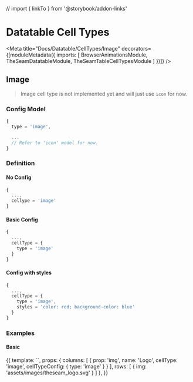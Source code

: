 // import { linkTo } from '@storybook/addon-links'




# Datatable Cell Types

<Meta title="Docs/Datatable/CellTypes/Image" decorators={[moduleMetadata({
  imports: [
    BrowserAnimationsModule,
    TheSeamDatatableModule,
    TheSeamTableCellTypesModule
  ]
})]} />

## Image

> Image cell type is not implemented yet and will just use `icon` for now.

### Config Model

```js
{
  type = 'image',

  ...
  // Refer to 'icon' model for now.
}
```

### Definition

#### No Config

```js
{
  ...,
  cellype = 'image'
}
```

#### Basic Config

```js
{
  ...,
  cellType = {
    type = 'image'
  }
}
```

#### Config with styles

```js
{
  ...,
  cellType = {
    type = 'image',
    styles = 'color: red; background-color: blue'
  }
}
```

### Examples

#### Basic

<Preview>
  <Story name="Basic" height="150px">
    {{
      template: `<seam-datatable class="vw-100 vh-100" [columns]="columns" [rows]="rows"></seam-datatable>`,
      props: {
        columns: [
          { prop: 'img', name: 'Logo', cellType: 'image', cellTypeConfig: { type: 'image' } }
        ],
        rows: [
          { img: 'assets/images/theseam_logo.svg' }
        ]
      },
    }}
  </Story>
</Preview>
